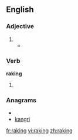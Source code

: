 ==English==

===Adjective===
{{en-adj}}

# {{rfdef}}
#* {{quote-news
|year=2011
|date=January 25
|author=Paul Fletcher
|title=Arsenal   3 - 0   Ipswich (agg 3 - 1)
|work=BBC
|url=http://news.bbc.co.uk/sport2/hi/football/league_cup/9371217.stm
|page=
|passage=You could feel the relief after Bendtner collected Wilshere's '''raking''' pass before cutting inside Carlos Edwards and burying his shot beyond Fulop. }}

===Verb===
'''raking'''

# {{present participle of|[[rake]]}}

===Anagrams===
* {{alphagram|agiknr}}
* [[kangri#English|kangri]]

[[fr:raking]]
[[vi:raking]]
[[zh:raking]]